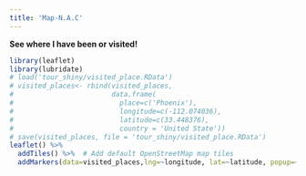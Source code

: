 ```yaml
---
title: 'Map-N.A.C'
---
```


**See where I have been or visited!**

<!-- <iframe src="https://allenansa.shinyapps.io/tour_shiny/" width="1100" height='900' frameBorder="0"> -->
<!-- </iframe> -->

```r
library(leaflet)
library(lubridate)
# load('tour_shiny/visited_place.RData')
# visited_places<- rbind(visited_places,
#                        data.frame(
#                          place=c('Phoenix'),
#                          longitude=c(-112.074036),
#                          latitude=c(33.448376),
#                          country = 'United State'))
# save(visited_places, file = 'tour_shiny/visited_place.RData')
leaflet() %>%
  addTiles() %>%  # Add default OpenStreetMap map tiles
  addMarkers(data=visited_places,lng=~longitude, lat=~latitude, popup=~place,icon=~icons(iconWidth=.1,iconHeight=.2),clusterOptions = markerClusterOptions()) 

```




